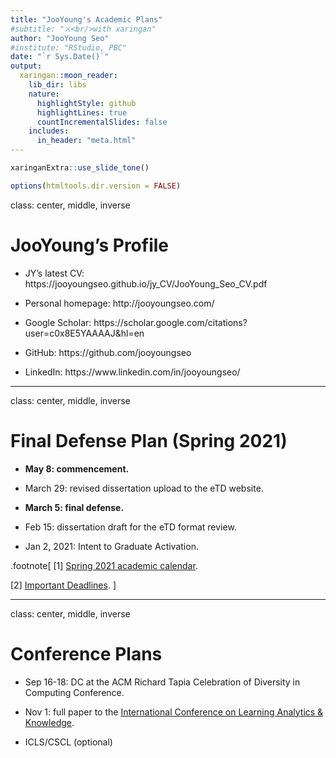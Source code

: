 ```yaml
---
title: "JooYoung's Academic Plans"
#subtitle: "⚔<br/>with xaringan"
author: "JooYoung Seo"
#institute: "RStudio, PBC"
date: "`r Sys.Date()`"
output:
  xaringan::moon_reader:
    lib_dir: libs
    nature:
      highlightStyle: github
      highlightLines: true
      countIncrementalSlides: false
    includes:
      in_header: "meta.html"
---
```


```r
xaringanExtra::use_slide_tone()
```

```r
options(htmltools.dir.version = FALSE)
```

class: center, middle, inverse

# JooYoung's Profile

* JY's latest CV: https://jooyoungseo.github.io/jy_CV/JooYoung_Seo_CV.pdf

* Personal homepage: http://jooyoungseo.com/

* Google Scholar: https://scholar.google.com/citations?user=c0x8E5YAAAAJ&hl=en

* GitHub: https://github.com/jooyoungseo

* LinkedIn: https://www.linkedin.com/in/jooyoungseo/

---

class: center, middle, inverse

# Final Defense Plan (Spring 2021)

* **May 8: commencement.**

* March 29: revised dissertation upload to the eTD website.

* **March 5: final defense.**

* Feb 15: dissertation draft for the eTD format review.

* Jan 2, 2021: Intent to Graduate Activation.

.footnote[
[1] [Spring 2021 academic calendar](https://www.registrar.psu.edu/academic-calendars/2020-21.cfm).

[2] [Important Deadlines](https://gradschool.psu.edu/completing-your-degree/important-deadlines/).
]

---

class: center, middle, inverse

# Conference Plans

* Sep 16-18: DC at the ACM Richard Tapia Celebration of Diversity in Computing Conference.

* Nov 1: full paper to the [International Conference on Learning Analytics & Knowledge](https://www.solaresearch.org/events/lak/lak21/general-call/?fbclid=IwAR2cQtjCoyV_uB05K2QTczE1G468UoFi-ieIpXyjTgto4aX0Pdqz6Y96DDU).

* ICLS/CSCL (optional)
